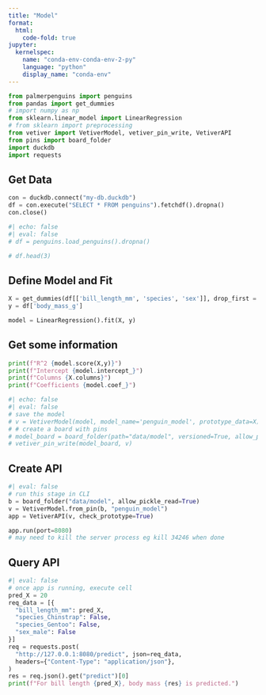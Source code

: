 ```yaml
---
title: "Model"
format:
  html:
    code-fold: true
jupyter: 
  kernelspec:
    name: "conda-env-conda-env-2-py"
    language: "python"
    display_name: "conda-env"
---
```



```python
from palmerpenguins import penguins
from pandas import get_dummies
# import numpy as np
from sklearn.linear_model import LinearRegression
# from sklearn import preprocessing
from vetiver import VetiverModel, vetiver_pin_write, VetiverAPI
from pins import board_folder
import duckdb
import requests

```

## Get Data


```python
con = duckdb.connect("my-db.duckdb")
df = con.execute("SELECT * FROM penguins").fetchdf().dropna()
con.close()

```

```python
#| echo: false
#| eval: false
# df = penguins.load_penguins().dropna()

# df.head(3)
```

## Define Model and Fit


```python
X = get_dummies(df[['bill_length_mm', 'species', 'sex']], drop_first = False)
y = df['body_mass_g']

model = LinearRegression().fit(X, y)
```

## Get some information


```python

print(f"R^2 {model.score(X,y)}")
print(f"Intercept {model.intercept_}")
print(f"Columns {X.columns}")
print(f"Coefficients {model.coef_}")
```

```python
#| echo: false
#| eval: false
# save the model
# v = VetiverModel(model, model_name='penguin_model', prototype_data=X)
# # create a board with pins
# model_board = board_folder(path="data/model", versioned=True, allow_pickle_read=True)
# vetiver_pin_write(model_board, v)

```

## Create API

```python
#| eval: false
# run this stage in CLI
b = board_folder("data/model", allow_pickle_read=True)
v = VetiverModel.from_pin(b, "penguin_model")
app = VetiverAPI(v, check_prototype=True)

app.run(port=8080)
# may need to kill the server process eg kill 34246 when done

```

## Query API

```python
#| eval: false
# once app is running, execute cell
pred_X = 20
req_data = [{
  "bill_length_mm": pred_X,
  "species_Chinstrap": False,
  "species_Gentoo": False,
  "sex_male": False
}]
req = requests.post(
  "http://127.0.0.1:8080/predict", json=req_data,
  headers={"Content-Type": "application/json"},
)
res = req.json().get("predict")[0]
print(f"For bill length {pred_X}, body mass {res} is predicted.")
```
